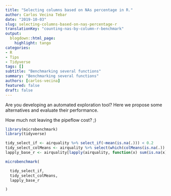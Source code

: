 ```yaml
---
title: "Selecting columns based on NAs percentage in R."
author: Carlos Vecina Tebar
date: "2019-10-03"
slug: selecting-columns-based-on-nas-percentage-r
translationKey: "counting-nas-by-column-r-benchmark"
output:
  blogdown::html_page:
    highlight: tango
categories:
- R
- Tips
- Tidyverse
tags: []
subtitle: "Benchmarking several functions"
summary: "Benchmarking several functions"
authors: [carlos-vecina]
featured: false
draft: false
---
```


Are you developing an automated exploration tool? Here we propose some alternatives and evaluate their performance.

How much not leaving the pipeflow cost? ;)

```r
library(microbenchmark)
library(tidyverse)

tidy_select_if <- airquality %>% select_if(~mean(is.na(.))) < 0.2
tidy_select_colMeans <- airquality %>% select(which(colMeans(is.na(.)) < 0.2))
lapply_base_r <- airquality[lapply(airquality, function(x) sum(is.na(x)))< 0.2]

microbenchmark(

  tidy_select_if,
  tidy_select_colMeans,
  lapply_base_r

)

```



<script type="text/javascript" src="//downloads.mailchimp.com/js/signup-forms/popup/unique-methods/embed.js" data-dojo-config="usePlainJson: true, isDebug: false"></script><script type="text/javascript">window.dojoRequire(["mojo/signup-forms/Loader"], function(L) { L.start({"baseUrl":"mc.us4.list-manage.com","uuid":"91551f7ed29389a0de4f47665","lid":"d95c503a48","uniqueMethods":true}) })</script>

